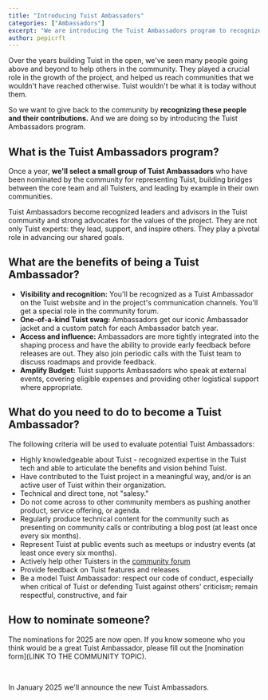 ```yaml
---
title: "Introducing Tuist Ambassadors"
categories: ["Ambassadors"]
excerpt: "We are introducing the Tuist Ambassadors program to recognize the people who have been going above and beyond to help others in the community."
author: pepicrft
---
```


Over the years building Tuist in the open,
we've seen many people going above and beyond to help others in the community.
They played a crucial role in the growth of the project,
and helped us reach communities that we wouldn't have reached otherwise.
Tuist wouldn't be what it is today without them.

So we want to give back to the community by **recognizing these people and their contributions.**
And we are doing so by introducing the Tuist Ambassadors program.

## What is the Tuist Ambassadors program?

Once a year, **we'll select a small group of Tuist Ambassadors** who have been nominated by the community for representing Tuist, building bridges between the core team and all Tuisters, and leading by example in their own communities.

Tuist Ambassadors become recognized leaders and advisors in the Tuist community and strong advocates for the values of the project. They are not only Tuist experts: they lead, support, and inspire others. They play a pivotal role in advancing our shared goals.

## What are the benefits of being a Tuist Ambassador?

- **Visibility and recognition:** You'll be recognized as a Tuist Ambassador on the Tuist website and in the project's communication channels. You'll get a special role in the community forum.
- **One-of-a-kind Tuist swag:** Ambassadors get our iconic Ambassador jacket and a custom patch for each Ambassador batch year.
- **Access and influence:** Ambassadors are more tightly integrated into the shaping process and have the ability to provide early feedback before releases are out. They also join periodic calls with the Tuist team to discuss roadmaps and provide feedback.
- **Amplify Budget:** Tuist supports Ambassadors who speak at external events, covering eligible expenses and providing other logistical support where appropriate.

## What do you need to do to become a Tuist Ambassador?

The following criteria will be used to evaluate potential Tuist Ambassadors:

- Highly knowledgeable about Tuist - recognized expertise in the Tuist tech and able to articulate the benefits and vision behind Tuist.
- Have contributed to the Tuist project in a meaningful way, and/or is an active user of Tuist within their organization.
- Technical and direct tone, not "salesy."
- Do not come across to other community members as pushing another product, service offering, or agenda.
- Regularly produce technical content for the community such as presenting on community calls or contributing a blog post (at least once every six months).
- Represent Tuist at public events such as meetups or industry events (at least once every six months).
- Actively help other Tuisters in the [community forum](https://community.tuist.io)
- Provide feedback on Tuist features and releases
- Be a model Tuist Ambassador: respect our code of conduct, especially when critical of Tuist or defending Tuist against others' criticism; remain respectful, constructive, and fair

## How to nominate someone?

The nominations for 2025 are now open. If you know someone who you think would be a great Tuist Ambassador, please fill out the [nomination form](LINK TO THE COMMUNITY TOPIC).

<br/>

In January 2025 we'll announce the new Tuist Ambassadors.

